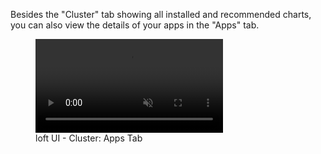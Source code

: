 Besides the "Cluster" tab showing all installed and recommended charts, you can also view the details of your apps in the "Apps" tab.

<figure class="frame">
  <video controls loop autoplay="true" muted>
    <source src="/img/ui/clusters/apps-tab.mp4" type="video/mp4" />
  </video>
  <figcaption>loft UI - Cluster: Apps Tab</figcaption>
</figure>
